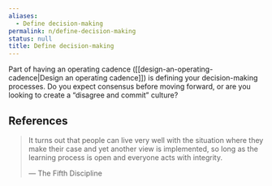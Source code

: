 ```yaml
---
aliases:
  - Define decision-making
permalink: n/define-decision-making
status: null
title: Define decision-making
---
```

Part of having an operating cadence ([[design-an-operating-cadence|Design an operating cadence]]) is defining your decision-making processes. Do you expect consensus before moving forward, or are you looking to create a “disagree and commit” culture?

## References

> It turns out that people can live very well with the situation where they make their case and yet another view is implemented, so long as the learning process is open and everyone acts with integrity.
>
> — The Fifth Discipline
